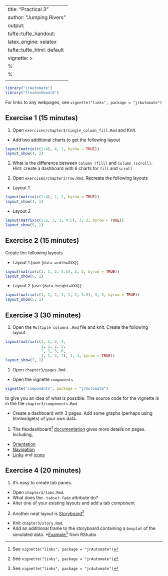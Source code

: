 ---
title: "Practical 3"
author: "Jumping Rivers"
output:
  tufte::tufte_handout:
    latex_engine: xelatex
  tufte::tufte_html: default
vignette: >
%\VignetteIndexEntry{practical3}
  %\VignetteEngine{knitr::rmarkdown}
  \usepackage[utf8]{inputenc}
  ---
  
  ```r
library("jrAutomate")
library("flexdashboard")
```

For links to any webpages, see `vignette("links", package = "jrAutomate")`

## Exercise 1 (15 minutes)

1. Open `exercises/chapter3/single_column_fill.Rmd` and Knit. 
* Add two additional charts to get the following layout

```r
layout(matrix(c(1:4), 4, 1, byrow = TRUE))
layout_show(4, 2)
```
1. What is the difference between `Column (fill)` and `Column (scroll)`. 
Hint: create a dashboard with $6$ charts for `fill` and `scroll`

1. Open `exercises/chapter3/row.Rmd`. Recreate the following layouts

*  Layout 1

```r
layout(matrix(c(1:4), 2, 2, byrow = TRUE))
layout_show(4, 1)
```

*  Layout 2

```r
layout(matrix(c(1:2, 3, 3, 4:5), 3, 2, byrow = TRUE))
layout_show(5, 1)
```

## Exercise 2 (15 minutes)

Create the following layouts

* Layout 1 (use `{data-width=XXX}`)

```r
layout(matrix(c(1, 1, 2, 3:5), 2, 3, byrow = TRUE))
layout_show(5, 1)
```
* Layout 2 (use `{data-height=XXX}`)

```r
layout(matrix(c(1, 1, 2, 1, 1, 2, 3:5), 3, 3, byrow = TRUE))
layout_show(5, 1)
```

## Exercise 3 (30 minutes)

1. Open the `Multiple columns` `.Rmd` file and knit. 
Create the following layout.

```r
layout(matrix(c(1, 1, 2, 4,
                1, 1, 2, 5,
                1, 1, 3, 6,
                1, 1, 3, 7), 4, 4, byrow = TRUE))
layout_show(7, 1)
```
1. Open `chapter3/pages.Rmd`. 
* Open the vignette `components`

```r
vignette("components", package = "jrAutomate")
```

to give you an idea of what is possible. The source code for the vignette is in the file
`chapter3/components.Rmd`

*  Create a dashboard with $3$ pages. Add some graphs (perhaps using htmlwidgets) of your own data.
1. The flexdashboard^[See `vignette("links", package = "jrAutomate")`] [documentation](http://rmarkdown.rstudio.com/flexdashboard/using.html#multiple_pages)
gives more details on pages. Including, 
* [Orientation](http://rmarkdown.rstudio.com/flexdashboard/using.html#page_orientation)
* [Navigation](http://rmarkdown.rstudio.com/flexdashboard/using.html#page_navigation)
* [Links](http://rmarkdown.rstudio.com/flexdashboard/using.html#page_links) and [icons](http://rmarkdown.rstudio.com/flexdashboard/using.html#page_icons)

## Exercise 4 (20 minutes)

1. It's easy to create tab panes. 
* Open `chapter3/tabs.Rmd`. 
* What does the `.tabset-fade` attribute do?
* Alter one of your existing layouts and add a tab component
2. Another neat layout is [Storyboard](http://rmarkdown.rstudio.com/flexdashboard/using.html#storyboards)^[See `vignette("links", package = "jrAutomate")`]
* Knit `chapter3/story.Rmd`.
* Add an additional frame to the storyboard containing a `boxplot` of the simulated data.
*[Example](https://beta.rstudioconnect.com/jjallaire/htmlwidgets-showcase-storyboard/)^[See `vignette("links", package = "jrAutomate")`] from RStudio


